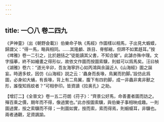 ```yaml
---
---
---
```

title: 一〇八 卷二四九
---




《尹神童》（出《朝野僉載》）伯樂命子執《馬經》作圖樣以相馬，子出見大蝦蟆，歸謂父：“得一馬，略與相同。……其隆顱、跌目、脊郁縮，但蹄不如累趍耳。”按《埤雅》卷一二引之，比於趙括之“徒能讀其父書，不知合變”。此謔亦殊中理。文字描摹，終不如繪畫之得形似，故依文作圖而按圖索驥，則蛙可以爲馬矣。汪曰楨《湖雅》卷六：“道光辛卯，吾友海寧許心如丙鴻與余論近人《山海經》圖之誕妄。時適多蚊，因仿《山海經》説之云：‘蟲身而長喙，鳥翼而豹脚。’設仿此爲圖，必身如大蛹，有長喙，背上有二鳥翼，腹下有四豹脚，成一非蟲非禽非獸之形，誰復知爲蚊者？”可相參印。皆資讀《拉奥孔》之助。

【增訂二】《全晉文》卷一五二苻朗《苻子》：“齊景公好馬，命善畫者圖而訪之。殫百乘之價，期年而不得，像過實也。”此亦按圖索驥，與伯樂子事相映成趣。一則圖過實，按之索驥而不得；一則圖如實，按而索，索而得焉，則蝦蟆耳，非驥也。兩者通觀，足資諷諭。